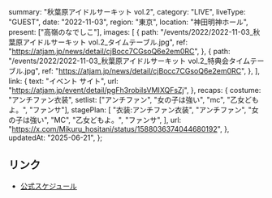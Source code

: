   summary: "秋葉原アイドルサーキット vol.2",
  category: "LIVE",
  liveType: "GUEST",
  date: "2022-11-03",
  region: "東京",
  location: "神田明神ホール",
  present: ["高嶺のなでしこ"],
  images: [
    {
      path: "/events/2022/2022-11-03_秋葉原アイドルサーキット vol.2_タイムテーブル.jpg",
      ref: "https://atjam.jp/news/detail/cjBocc7CGsoQ6e2em0RC",
    },
    {
      path: "/events/2022/2022-11-03_秋葉原アイドルサーキット vol.2_特典会タイムテーブル.jpg",
      ref: "https://atjam.jp/news/detail/cjBocc7CGsoQ6e2em0RC",
    },
  ],
  link: {
    text: "イベント サイト",
    url: "https://atjam.jp/event/detail/pgFh3robiIsVMIXQFsZj",
  },
  recaps: {
    costume: "アンチファン衣装",
    setlist: ["アンチファン", "女の子は強い", "mc", "乙女どもよ。", "ファンサ"],
    stagePlan: [
      "衣装:アンチファン衣装",
      "アンチファン",
      "女の子は強い",
      "MC",
      "乙女どもよ。",
      "ファンサ",
    ],
    url: "https://x.com/Mikuru_hositani/status/1588036374044680192",
  },
  updatedAt: "2025-06-21",
};

## リンク

- [公式スケジュール](https://takanenonadeshiko.jp/?p=491)
